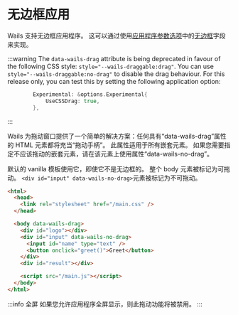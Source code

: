 
# 无边框应用

Wails 支持无边框应用程序。 这可以通过使用[应用程序参数选项](../reference/options#应用程序参数选项)中的[无边框](../reference/options#无边框)字段来实现。


:::warning The `data-wails-drag` attribute is being deprecated in favour of the following CSS style: `style="--wails-draggable:drag"`. You can use `style="--wails-draggable:no-drag"` to disable the drag behaviour. For this release only, you can test this by setting the following application option:
```go
        Experimental: &options.Experimental{
            UseCSSDrag: true,
        },
```
:::

Wails 为拖动窗口提供了一个简单的解决方案：任何具有“data-wails-drag”属性的 HTML 元素都将充当“拖动手柄”。 此属性适用于所有嵌套元素。 如果您需要指定不应该拖动的嵌套元素，请在该元素上使用属性“data-wails-no-drag”。

默认的 vanilla 模板使用它，即使它不是无边框的。 整个 body 元素被标记为可拖动。 `<div id="input" data-wails-no-drag>`元素被标记为不可拖动。

```html
<html>
  <head>
    <link rel="stylesheet" href="/main.css" />
  </head>

  <body data-wails-drag>
    <div id="logo"></div>
    <div id="input" data-wails-no-drag>
      <input id="name" type="text" />
      <button onclick="greet()">Greet</button>
    </div>
    <div id="result"></div>

    <script src="/main.js"></script>
  </body>
</html>
```

:::info 全屏
如果您允许应用程序全屏显示，则此拖动功能将被禁用。
:::
